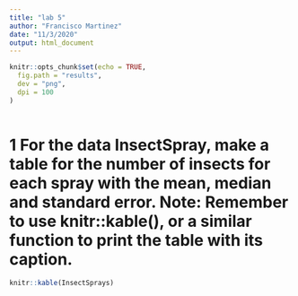 ```yaml
---
title: "lab 5"
author: "Francisco Martinez"
date: "11/3/2020"
output: html_document
---
```


```r
knitr::opts_chunk$set(echo = TRUE,
  fig.path = "results",  
  dev = "png",                  
  dpi = 100                         
)                      
                      
```

# 1 For the data InsectSpray, make a table for the number of insects for each spray with the mean, median and standard error. Note: Remember to use knitr::kable(), or a similar function to print the table with its caption.
```r
knitr::kable(InsectSprays)
```

